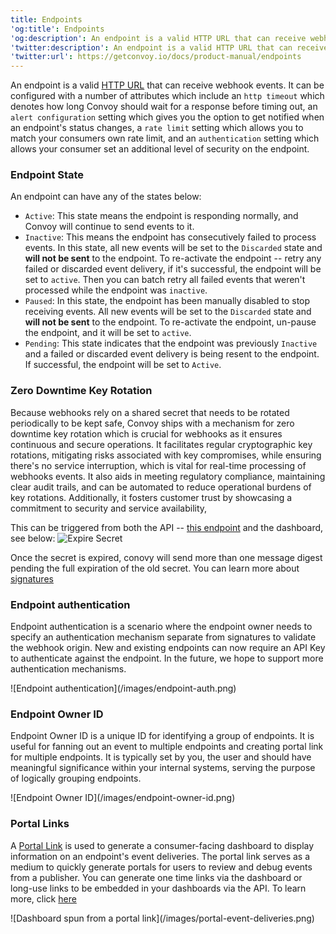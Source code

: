 ```yaml
---
title: Endpoints
'og:title': Endpoints
'og:description': An endpoint is a valid HTTP URL that can receive webhook events.
'twitter:description': An endpoint is a valid HTTP URL that can receive webhook events.
'twitter:url': https://getconvoy.io/docs/product-manual/endpoints
---
```


An endpoint is a valid [HTTP URL](https://datatracker.ietf.org/doc/html/rfc7230) that can receive webhook events. It can be configured with a number of attributes which include an `http timeout` which denotes how long Convoy should wait for a response before timing out, an `alert configuration` setting which gives you the option to get notified when an endpoint's status changes, a `rate limit` setting which allows you to match your consumers own rate limit, and an `authentication` setting which allows your consumer set an additional level of security on the endpoint.

### Endpoint State

An endpoint can have any of the states below:

-   `Active`: This state means the endpoint is responding normally, and Convoy will continue to send events to it.
-   `Inactive`: This means the endpoint has consecutively failed to process events. In this state, all new events will be set to the `Discarded` state and **will not be sent** to the endpoint. To re-activate the endpoint -- retry any failed or discarded event delivery, if it's successful, the endpoint will be set to `active`. Then you can batch retry all failed events that weren't processed while the endpoint was `inactive`.
-   `Paused`: In this state, the endpoint has been manually disabled to stop receiving events. All new events will be set to the `Discarded` state and **will not be sent** to the endpoint. To re-activate the endpoint, un-pause the endpoint, and it will be set to `active`.
-   `Pending`: This state indicates that the endpoint was previously `Inactive` and a failed or discarded event delivery is being resent to the endpoint. If successful, the endpoint will be set to `Active`.

### Zero Downtime Key Rotation

Because webhooks rely on a shared secret that needs to be rotated periodically to be kept safe, Convoy ships with a mechanism for zero downtime key rotation which is crucial for webhooks as it ensures continuous and secure operations. It facilitates regular cryptographic key rotations, mitigating risks associated with key compromises, while ensuring there's no service interruption, which is vital for real-time processing of webhooks events. It also aids in meeting regulatory compliance, maintaining clear audit trails, and can be automated to reduce operational burdens of key rotations. Additionally, it fosters customer trust by showcasing a commitment to security and service availability,

This can be triggered from both the API -- [this endpoint](/api-reference/endpoints/roll-endpoint-secret) and the dashboard, see below: <Frame>![Expire Secret](/images/expire-secret.png)</Frame>

Once the secret is expired, conovy will send more than one message digest pending the full expiration of the old secret. You can learn more about [signatures](https://getconvoy.io/docs/manual/signatures)

### Endpoint authentication

Endpoint authentication is a scenario where the endpoint owner needs to specify an authentication mechanism separate from signatures to validate the webhook origin. New and existing endpoints can now require an API Key to authenticate against the endpoint. In the future, we hope to support more authentication mechanisms.

<Frame>![Endpoint authentication](/images/endpoint-auth.png)</Frame>

### Endpoint Owner ID

Endpoint Owner ID is a unique ID for identifying a group of endpoints. It is useful for fanning out an event to multiple endpoints and creating portal link for multiple endpoints. It is typically set by you, the user and should have meaningful significance within your internal systems, serving the purpose of logically grouping endpoints.

<Frame>![Endpoint Owner ID](/images/endpoint-owner-id.png)</Frame>

### Portal Links

A [Portal Link](https://getconvoy.io/docs/manual/portal-link) is used to generate a consumer-facing dashboard to display information on an endpoint's event deliveries. The portal link serves as a medium to quickly generate portals for users to review and debug events from a publisher. You can generate one time links via the dashboard or long-use links to be embedded in your dashboards via the API. To learn more, click [here](https://getconvoy.io/docs/manual/portal-link)

<Frame>![Dashboard spun from a portal link](/images/portal-event-deliveries.png)</Frame>
